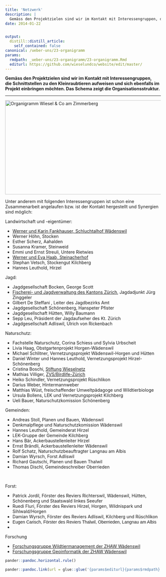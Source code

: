 ```yaml
---
title: 'Netzwerk'
description: |
  Gemäss den Projektzielen sind wir im Kontakt mit Interessengruppen, die Schnittstellen zu den Kleinraubtieren aufweisen und sich ebenfalls im Projekt einbringen möchten. Das Schema zeigt die Organisationsstruktur.
date: 2014-01-22


output:
  distill::distill_article:
    self_contained: false
canonical: /ueber-uns/23-organigramm
params:
  rmdpath: _ueber-uns/23-organigramm/23-organigramm.Rmd
  editurl: https://github.com/wieselundco/website/edit/master/
---
```





**Gemäss den Projektzielen sind wir im Kontakt mit Interessengruppen,
die Schnittstellen zu den Kleinraubtieren aufweisen und sich ebenfalls
im Projekt einbringen möchten. Das Schema zeigt die
Organisationsstruktur.**

------------------------------------------------------------------------

<img src="images/bilder/diverse/Organigramm_WiCoZ.png" width="553" height="305" alt="Organigramm Wiesel &amp; Co am Zimmerberg" />

Unter anderem mit folgenden Interessengruppen ist schon eine
Zusammenarbeit angelaufen bzw. ist der Kontakt hergestellt und Synergien
sind möglich:

Landwirtschaft und -eigentümer:

-   [Werner und Karin Fankhauser, Schluchtalhof
    Wädenswil](http://www.schluchtalhof.ch/)
-   Werner Höhn, Stocken
-   Esther Scherz, Aahalden
-   Susanna Kramer, Steinweid
-   Emmi und Ernst Streuli, Untere Rietwies
-   [Werner und Eva Haab,
    Steinacherhof](http://www.biohof-steinacher.ch)
-   Stephan Vetsch, Stockengut Kilchberg
-   Hannes Leuthold, Hirzel

  
Jagd:

-   Jagdgesellschaft Bocken, George Scott
-   [Fischerei- und Jagdverwaltung des Kantons
    Zürich](http://www.aln.zh.ch/internet/baudirektion/aln/de/fjv.html),
    Jagdadjunkt Jürg Zinggeler
-   Gilbert De Steffani , Leiter des Jagdbezirks Amt
-   Jagdgesellschaft Schönenberg, Hanspeter Pfister
-   Jagdgesellschaft Hütten, Willy Baumann
-   Sepp Leu, Präsident der Jagdaufseher des Kt. Zürich
-   Jagdgesellschaft Adliswil, Ulrich von Rickenbach

  
Naturschutz:

-   Fachstelle Naturschutz, Corina Schiess und Sylvia Urbscheit
-   Livia Haag, Obstgartenprojekt Horgen-Wädenswil
-   Michael Schlitner, Vernetzungsprojekt Wädenswil-Horgen und Hütten
-   Daniel Winter und Hannes Leuthold, Vernetzungsprojekt
    Hirzel-Schönenberg
-   Cristina Boschi, [Stiftung Wieselnetz](http://www.wieselnetz.ch/)
-   Mathias
    Villiger, [ZVS/Birdlife-Zürich](http://www.birdlife-zuerich.ch)
-   Heiko Schindler, Vernetzungsprojekt Rüschlikon
-   Darius Weber, Hintermannweber
-   Matthias Wüst, freischaffender Umweltpädagoge und Wildtierbiologe
-   Ursula Bollens, LEK und Vernetzungsprojekt Kilchberg
-   Ueli Bauer, Naturschutzkomission Schönenberg

  
Gemeinden:

-   Andreas Stoll, Planen und Bauen, Wädenswil
-   Denkmalpflege und Naturschutzkomission Wädenswil
-   Hannes Leuthold, Gemeinderat Hirzel
-   LEK-Gruppe der Gemeinde Kilchberg
-   Hans Bär, Ackerbaustellenleiter Hirzel
-   Ernst Brändli, Ackerbaustellenleiter Wädenswil
-   Rolf Schatz, Naturschutzbeauftragter Langnau am Albis
-   Damian Wyrsch, Forst Adliswil
-   Richard Gautschi, Planen und Bauen Thalwil
-   Thomas Dischl, Gemeindeschreiber Oberrieden

 

Forst:

-   Patrick Jordil, Förster des Reviers Richterswil, Wädenswil, Hütten,
    Schönenberg und Staatswald linkes Seeufer
-   Ruedi Fluri, Förster des Reviers Hirzel, Horgen, Wildnispark und
    Sihlwald/Horgen
-   Damian Wyrsch, Förster des Reviers Adliswil, Kilchberg und
    Rüschlikon
-   <span style="font-family: Arial, Helvetica, sans-serif;">Eugen
    Carisch, Förster des Reviers Thalwil, Oberrieden, Langnau am
    Albis</span>
-    

Forschung

-   [Forschungsgruppe Wildtiermanagement der ZHAW
    Wädenswil](http://www.lsfm.zhaw.ch/de/science/institute-zentren/iunr-integrativeoekologie/wilma.html)
-   [Forschungsgruppe Geoinformatik der ZHAW
    Wädenswil](http://www.lsfm.zhaw.ch/de/science/institute-zentren/iunr-integrativeoekologie/geoinformatik.html)

```r
pander::pandoc.horizontal.rule()

pander::pandoc.link(url = glue::glue('{params$editurl}{params$rmdpath}'),text = 'Artikel bearbeiten')
```

<!--http://wieselundco.ch/ueber-uns/23-organigramm-->
